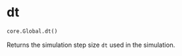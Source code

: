 # dt { #ANNarchy.core.Global.dt }

```python
core.Global.dt()
```

Returns the simulation step size `dt` used in the simulation.
